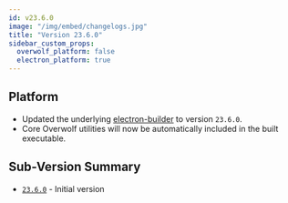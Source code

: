 ```yaml
---
id: v23.6.0
image: "/img/embed/changelogs.jpg"
title: "Version 23.6.0"
sidebar_custom_props:
  overwolf_platform: false
  electron_platform: true
---
```


## Platform

- Updated the underlying [electron-builder](https://npmjs.com/package/electron-builder) to version `23.6.0`.
- Core Overwolf utilities will now be automatically included in the built executable.

## Sub-Version Summary

- [`23.6.0`](https://www.npmjs.com/package/@overwolf/ow-electron-builder/v/23.6.0) - Initial version